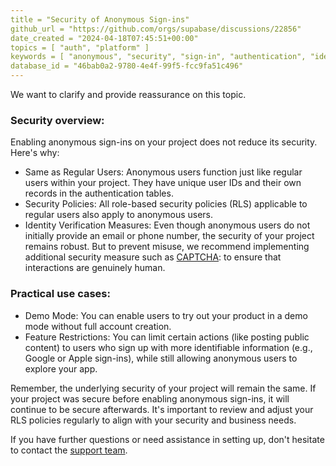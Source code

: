 ```yaml
---
title = "Security of Anonymous Sign-ins"
github_url = "https://github.com/orgs/supabase/discussions/22856"
date_created = "2024-04-18T07:45:51+00:00"
topics = [ "auth", "platform" ]
keywords = [ "anonymous", "security", "sign-in", "authentication", "identity", "policies" ]
database_id = "46bab0a2-9780-4e4f-99f5-fcc9fa51c496"
---
```


We want to clarify and provide reassurance on this topic.

### Security overview:

Enabling anonymous sign-ins on your project does not reduce its security. Here's why:

- Same as Regular Users: Anonymous users function just like regular users within your project. They have unique user IDs and their own records in the authentication tables.
- Security Policies: All role-based security policies (RLS) applicable to regular users also apply to anonymous users.
- Identity Verification Measures: Even though anonymous users do not initially provide an email or phone number, the security of your project remains robust. But to prevent misuse, we recommend implementing additional security measure such as [CAPTCHA](/docs/guides/auth/auth-captcha): to ensure that interactions are genuinely human.

### Practical use cases:

- Demo Mode: You can enable users to try out your product in a demo mode without full account creation.
- Feature Restrictions: You can limit certain actions (like posting public content) to users who sign up with more identifiable information (e.g., Google or Apple sign-ins), while still allowing anonymous users to explore your app.

Remember, the underlying security of your project will remain the same. If your project was secure before enabling anonymous sign-ins, it will continue to be secure afterwards. It's important to review and adjust your RLS policies regularly to align with your security and business needs.

If you have further questions or need assistance in setting up, don't hesitate to contact the [support team](/dashboard/support/new).
